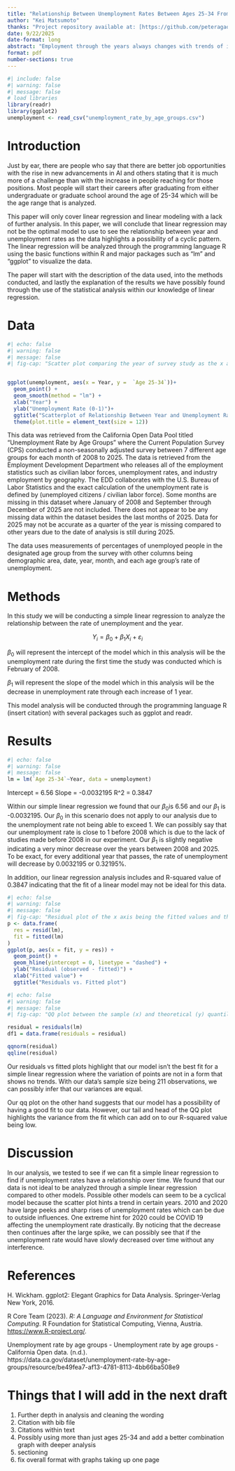 ---
title: "Relationship Between Unemployment Rates Between Ages 25-34 From 2008 to 2025"
author: "Kei Matsumoto"
thanks: "Project repository available at: [https://github.com/peteragao/MATH261A-project-template](https://github.com/peteragao/MATH261A-project-template)."
date: 9/22/2025
date-format: long
abstract: "Employment through the years always changes with trends of industries with the rise of tech companies and now AI companies. However, with the increase in possible startup opportunities as well as rise in difficulty of job employment has unemployment rates changed over the years? Overall in this study, it is hard to find if the year correlates to the unemployment rates through linear regression as a different model is most likely better to analyze this data."
format: pdf
number-sections: true
---


```{r}
#| include: false
#| warning: false
#| message: false
# load libraries
library(readr)
library(ggplot2)
unemployment <- read_csv("unemployment_rate_by_age_groups.csv")
```

# Introduction

  Just by ear, there are people who say that there are better job opportunities with the rise in new advancements in AI and others stating that it is much more of a challenge than with the increase in people reaching for those positions. Most people will start their careers after graduating from either undergraduate or graduate school around the age of 25-34 which will be the age range that is analyzed. 
  
  This paper will only cover linear regression and linear modeling with a lack of further analysis. In this paper, we will conclude that linear regression may not be the optimal model to use to see the relationship between year and unemployment rates as the data highlights a possibility of a cyclic pattern. The linear regression will be analyzed through the programming language R using the basic functions within R and major packages such as “lm” and “ggplot” to visualize the data. 
  
  The paper will start with the description of the data used, into the methods conducted, and lastly the explanation of the results we have possibly found through the use of the statistical analysis within our knowledge of linear regression. 


# Data {#sec-data}

```{r fig-}
#| echo: false
#| warning: false
#| message: false
#| fig-cap: "Scatter plot comparing the year of survey study as the x axis, and the rate of unemployment between 0 and 1 as the y axis with the fitted line of regression."


ggplot(unemployment, aes(x = Year, y =  `Age 25-34`))+
  geom_point() +
  geom_smooth(method = "lm") + 
  xlab("Year") + 
  ylab("Unemployment Rate (0-1)")+
  ggtitle("Scatterplot of Relationship Between Year and Unemployment Rate Between Ages 25-34")+
  theme(plot.title = element_text(size = 12))


```

  This data was retrieved from the California Open Data Pool titled “Unemployment Rate by Age Groups” where the Current Population Survey (CPS) conducted a non-seasonally adjusted survey between 7 different age groups for each month of 2008 to 2025. The data is retrieved from the Employment Development Department who releases all of the employment statistics such as civilian labor forces, unemployment rates, and industry employment by geography. The EDD collaborates with the U.S. Bureau of Labor Statistics and the exact calculation of the unemployment rate is defined by (unemployed citizens / civilian labor force). Some months are missing in this dataset where January of 2008 and September through December of 2025 are not included. There does not appear to be any missing data within the dataset besides the last months of 2025. Data for 2025 may not be accurate as a quarter of the year is missing compared to other years due to the date of analysis is still during 2025. 

  The data uses measurements of percentages of unemployed people in the designated age group from the survey with other columns being demographic area, date, year, month, and each age group’s rate of unemployment.

# Methods {#sec-methods}

  In this study we will be conducting a simple linear regression to analyze the relationship between the rate of unemployment and the year.

$$Y_i = \beta_0 +\beta_1 X_i + \varepsilon_i$$

  $\beta_0$ will represent the intercept of the model which in this analysis will be the unemployment rate during the first time the study was conducted which is February of 2008.

  $\beta_1$ will represent the slope of the model which in this analysis will be the decrease in unemployment rate through each increase of 1 year.

  This model analysis will be conducted through the programming language R (insert citation) with several packages such as ggplot and readr.

# Results {#sec-results}

```{r lm}
#| echo: false
#| warning: false
#| message: false
lm = lm(`Age 25-34`~Year, data = unemployment)

```

Intercept = 6.56
Slope = -0.0032195
R^2 = 0.3847

  Within our simple linear regression we found that our  $\beta_0$is 6.56 and our $\beta_1$ is -0.0032195. Our $\beta_0$ in this scenario does not apply to our analysis due to the unemployment rate not being able to exceed 1. We can possibly say that our unemployment rate is close to 1 before 2008 which is due to the lack of studies made before 2008 in our experiment. Our $\beta_1$ is slightly negative indicating a very minor decrease over the years between 2008 and 2025. To be exact, for every additional year that passes, the rate of unemployment will decrease by 0.0032195 or 0.32195%. 

  In addition, our linear regression analysis includes and R-squared value of 0.3847 indicating that the fit of a linear model may not be ideal for this data. 


```{r residual}
#| echo: false
#| warning: false
#| message: false
#| fig-cap: "Residual plot of the x axis being the fitted values and the y axis being the residuals for a simple linear regression with year being the respone and unemployment rate being the predictor."
p <- data.frame(
  res = resid(lm),
  fit = fitted(lm)
)
ggplot(p, aes(x = fit, y = res)) +
  geom_point() +
  geom_hline(yintercept = 0, linetype = "dashed") +
  ylab("Residual (observed - fitted)") +
  xlab("Fitted value") +
  ggtitle("Residuals vs. Fitted plot")


```
```{r qq}
#| echo: false
#| warning: false
#| message: false
#| fig-cap: "QQ plot between the sample (x) and theoretical (y) quantiles"

residual = residuals(lm)
df1 = data.frame(residuals = residual)

qqnorm(residual)
qqline(residual)

```
  Our residuals vs fitted plots highlight that our model isn't the best fit for a simple linear regression where the variation of points are not in a form that shows no trends. With our data's sample size being 211 observations, we can possibly infer that our variances are equal.

  Our qq plot on the other hand suggests that our model has a possibility of having a good fit to our data. However, our tail and head of the QQ plot highlights the variance from the fit which can add on to our R-squared value being low.


# Discussion {#sec-discussion}

  In our analysis, we tested to see if we can fit a simple linear regression to find if unemployment rates have a relationship over time. We found that our data is not ideal to be analyzed through a simple linear regression compared to other models. Possible other models can seem to be a cyclical model because the scatter plot hints a trend in certain years. 2010 and 2020 have large peeks and sharp rises of unemployment rates which can be due to outside influences. One extreme hint for 2020 could be COVID 19 affecting the unemployment rate drastically. By noticing that the decrease then continues after the large spike, we can possibly see that if the unemployment rate would have slowly decreased over time without any interference. 


# References
H. Wickham. ggplot2: Elegant Graphics for Data Analysis. Springer-Verlag New York, 2016.

R Core Team (2023). _R: A Language and Environment for Statistical Computing_. R Foundation for Statistical
  Computing, Vienna, Austria. <https://www.R-project.org/>.
  
Unemployment rate by age groups - Unemployment rate by age groups - California Open data. (n.d.).     
  https://data.ca.gov/dataset/unemployment-rate-by-age-groups/resource/be49fea7-af13-4781-8113-4bb66ba508e9
  
  
# Things that I will add in the next draft

1. Further depth in analysis and cleaning the wording
2. Citation with bib file
3. Citations within text
4. Possibly using more than just ages 25-34 and add a better combination graph with deeper analysis
5. sectioning
6. fix overall format with graphs taking up one page
  
